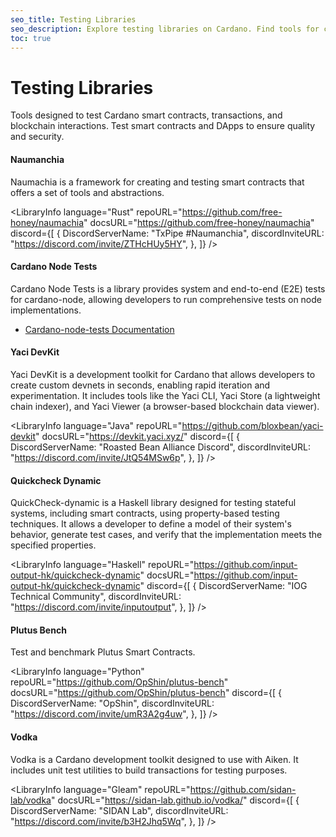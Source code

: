 ```yaml
---
seo_title: Testing Libraries
seo_description: Explore testing libraries on Cardano. Find tools for contract validation, transaction simulation, and speed benchmarking in Rust, Java, Python, and more.
toc: true
---
```



# Testing Libraries

Tools designed to test Cardano smart contracts, transactions, and blockchain interactions. Test smart contracts and DApps to ensure quality and security.

#### Naumanchia

Naumachia is a framework for creating and testing smart contracts that offers a set of tools and abstractions.

<LibraryInfo
  language="Rust"
  repoURL="https://github.com/free-honey/naumachia"
  docsURL="https://github.com/free-honey/naumachia"
  discord={[
    {
      DiscordServerName: "TxPipe #Naumanchia",
      discordInviteURL: "https://discord.com/invite/ZTHcHUy5HY",
    },
  ]}
/>

#### Cardano Node Tests

Cardano Node Tests is a library provides system and end-to-end (E2E) tests for cardano-node, allowing developers to run comprehensive tests on node implementations.

- [Cardano-node-tests Documentation](https://tests.cardano.intersectmbo.org/)

<LibraryInfo
  language="Python"
  repoURL="https://github.com/IntersectMBO/cardano-node-tests"
  docsURL="https://tests.cardano.intersectmbo.org/"
/>

#### Yaci DevKit

Yaci DevKit is a development toolkit for Cardano that allows developers to create custom devnets in seconds, enabling rapid iteration and experimentation. It includes tools like the Yaci CLI, Yaci Store (a lightweight chain indexer), and Yaci Viewer (a browser-based blockchain data viewer).

<LibraryInfo
  language="Java"
  repoURL="https://github.com/bloxbean/yaci-devkit"
  docsURL="https://devkit.yaci.xyz/"
  discord={[
    {
      DiscordServerName: "Roasted Bean Alliance Discord",
      discordInviteURL: "https://discord.com/invite/JtQ54MSw6p",
    },
  ]}
/>

#### Quickcheck Dynamic

QuickCheck-dynamic is a Haskell library designed for testing stateful systems, including smart contracts, using property-based testing techniques. It allows a developer to define a model of their system's behavior, generate test cases, and verify that the implementation meets the specified properties.

<LibraryInfo
  language="Haskell"
  repoURL="https://github.com/input-output-hk/quickcheck-dynamic"
  docsURL="https://github.com/input-output-hk/quickcheck-dynamic"
  discord={[
    {
      DiscordServerName: "IOG Technical Community",
      discordInviteURL: "https://discord.com/invite/inputoutput",
    },
  ]}
/>

#### Plutus Bench

Test and benchmark Plutus Smart Contracts.

<LibraryInfo
  language="Python"
  repoURL="https://github.com/OpShin/plutus-bench"
  docsURL="https://github.com/OpShin/plutus-bench"
  discord={[
    {
      DiscordServerName: "OpShin",
      discordInviteURL: "https://discord.com/invite/umR3A2g4uw",
    },
  ]}
/>

#### Vodka

Vodka is a Cardano development toolkit designed to use with Aiken. It includes unit test utilities to build transactions for testing purposes.

<LibraryInfo
  language="Gleam"
  repoURL="https://github.com/sidan-lab/vodka"
  docsURL="https://sidan-lab.github.io/vodka/"
  discord={[
    {
      DiscordServerName: "SIDAN Lab",
      discordInviteURL: "https://discord.com/invite/b3H2Jhq5Wq",
    },
  ]}
/>
